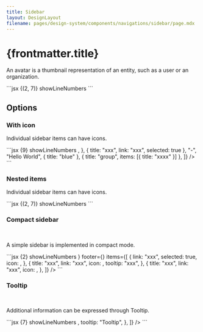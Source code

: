 ```yaml
---
title: Sidebar
layout: DesignLayout
filename: pages/design-system/components/navigations/sidebar/page.mdx
---
```



# {frontmatter.title}

An avatar is a thumbnail representation of an entity, such as a user or an organization.

<MainView />

<CodeView>
  <CodeViewItem title="Sapa">
    ```jsx {(2, 7)} showLineNumbers
    <Sidebar
      items={[
        "Section title",
        { type: "section", title: "Section title 2" },
        "-",
        { title: "xxx", link: "xxx" },
        { title: "xxx", link: "xxx", selected: true },
        "-",
        "Hello World",
        { title: "blue" },
        { title: "group", items: [{ title: "xxxx" }] },
      ]}
    />
    ```
  </CodeViewItem>
</CodeView>

## Options

### With icon

<IconView />

Individual sidebar items can have icons.

<CodeView>
  <CodeViewItem title="Sapa">
    ```jsx {9} showLineNumbers
    <Sidebar
      items={[
        "Section title",
        { type: "section", title: "Section title 2" },
        "-",
        {
          title: "xxx",
          link: "xxx",
          icon: <SettingsAccessibilityFilled />,
        },
        { title: "xxx", link: "xxx", selected: true },
        "-",
        "Hello World",
        { title: "blue" },
        { title: "group", items: [{ title: "xxxx" }] },
      ]}
    />
    ```
  </CodeViewItem>
</CodeView>

### Nested items

<NestedView />

Individual sidebar items can have icons.

<CodeView>
  <CodeViewItem title="Sapa">
    ```jsx {(2, 7)} showLineNumbers
    <Sidebar
      items={[
        "Section title",
        { type: "section", title: "Section title 2" },
        "-",
        { title: "xxx", link: "xxx" },
        { title: "xxx", link: "xxx", selected: true },
        "-",
        "Hello World",
        { title: "blue" },
        {
          title: "group",
          items: [
            { title: "xxxx" },
            { title: "xxxx" },
            { title: "xxxx" },
            { title: "xxxx" },
          ],
        },
      ]}
    />
    ```
  </CodeViewItem>
</CodeView>

### Compact sidebar

<CompactView />

&nbsp;

A simple sidebar is implemented in compact mode.

<CodeView>
  <CodeViewItem title="Sapa">
    ```jsx {2} showLineNumbers
    <Sidebar
      compact
      header={<SettingsAccessibilityFilled />}
      footer={<SettingsAccessibilityFilled />}
      items={[
        {
          link: "xxx",
          selected: true,
          icon: <SettingsAccessibilityFilled />,
        },
        {
          title: "xxx",
          link: "xxx",
          icon: <SettingsAccessibilityFilled />,
          tooltip: "xxx",
        },
        {
          title: "xxx",
          link: "xxx",
          icon: <SettingsAccessibilityFilled />,
        },
      ]}
    />
    ```
  </CodeViewItem>
</CodeView>

### Tooltip

<TooltipView />

&nbsp;

Additional information can be expressed through Tooltip.

<CodeView>
  <CodeViewItem title="Sapa">
    ```jsx {7} showLineNumbers
    <Sidebar
      compact
      items={[
        {
          link: "xxx",
          selected: true,
          icon: <SettingsAccessibilityFilled />,
          tooltip: "Tooltip",
        },
      ]}
    />
    ```
  </CodeViewItem>
</CodeView>
